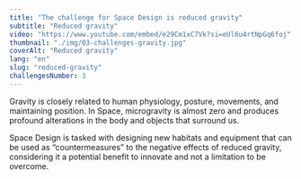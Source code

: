 ```yaml
---
title: "The challenge for Space Design is reduced gravity"
subtitle: "Reduced gravity"
video: "https://www.youtube.com/embed/e29Cm1xC7Vk?si=eUl6u4rtNpGq6foj"
thumbnail: "./img/03-challenges-gravity.jpg"
coverAlt: "Reduced gravity"
lang: "en"
slug: "reduced-gravity"
challengesNumber: 3
---
```


Gravity is closely related to human physiology, posture, movements, and maintaining position. In Space, microgravity is almost zero and produces profound alterations in the body and objects that surround us.

Space Design is tasked with designing new habitats and equipment that can be used as “countermeasures” to the negative effects of reduced gravity, considering it a potential benefit to innovate and not a limitation to be overcome.